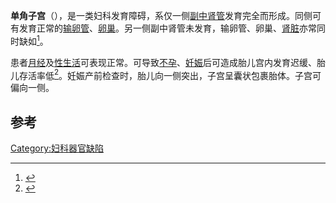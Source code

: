 {{Infobox disease |
  Name           = Unicornuate uterus |
  Image          = Unicornuate-uterus-001.jpg |
  Caption        = {{le|子宫输卵管造影片|hysterosalpingogram}}中可观察到单角子宫|
  DiseasesDB     = |
  ICD10          = {{ICD10|Q|51.4||q|50}} |
  ICD9           = {{ICD9|752.3}} |
  ICDO           = |
  OMIM           = |
  MedlinePlus    = |
  eMedicineSubj  = |
  eMedicineTopic = |
  MeshID         = |
}}
{{medical}}
'''单角子宫'''（{{lang-en|Unicornuate uterus}}），是一类妇科发育障碍，系仅一侧[[副中肾管|副中肾管]]发育完全而形成。同侧可有发育正常的[[输卵管|输卵管]]、[[卵巢|卵巢]]。另一侧副中肾管未发育，输卵管、卵巢、[[肾脏|肾脏]]亦常同时缺如<ref name=woelfer>{{cite journal |pages=1099–103 |doi=10.1016/S0029-7844(01)01599-X |title=Reproductive outcomes in women with congenital uterine anomalies detected by three-dimensional ultrasound screening |url=https://archive.org/details/sim_obstetrics-and-gynecology_2001-12_98_6/page/1099 |year=2001 |last1=Woelfer |first1=B |journal=Obstetrics & Gynecology |volume=98 |issue=6 |pmid=11755560}}</ref>。

患者[[月经|月经]]及[[性生活|性生活]]可表现正常。可导致[[不孕|不孕]]、[[妊娠|妊娠]]后可造成胎儿宫内发育迟缓、胎儿存活率低<ref>{{cite journal |pages=1886–94 |doi=10.1016/j.fertnstert.2008.02.163 |title=Pregnancy outcomes in unicornuate uteri: a review |year=2009 |last1=Reichman |first1=David |last2=Laufer |first2=Marc R. |last3=Robinson |first3=Barrett K. |journal=Fertility and Sterility |volume=91 |issue=5 |pmid=18439594}}</ref>。妊娠产前检查时，胎儿向一侧突出，子宫呈囊状包裹胎体。子宫可偏向一侧。

==参考==
{{reflist}}
{{医学小作品}}
{{女性生殖器官先天异常}}

[[Category:妇科器官缺陷|Category:妇科器官缺陷]]